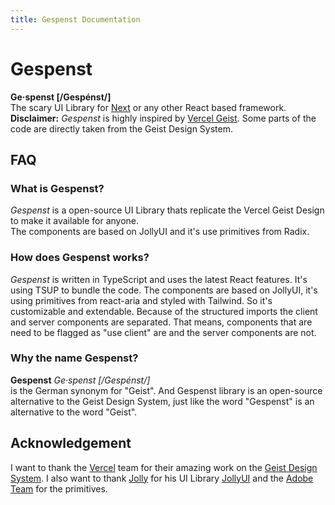 ```yaml
---
title: Gespenst Documentation
---
```


# Gespenst

**Ge·spenst [/Gespénst/]**\
The scary UI Library for [Next](https://nextjs.org/) or any other React based framework.
\
**Disclaimer:** _Gespenst_ is highly inspired by
[Vercel Geist](https://vercel.com/geist/introduction). Some parts of the code
are directly taken from the Geist Design System.

## FAQ

### What is Gespenst?

_Gespenst_ is a open-source UI Library thats replicate the Vercel Geist Design
to make it available for anyone.\
The components are based on JollyUI and it's use primitives from Radix.

### How does Gespenst works?

_Gespenst_ is written in TypeScript and uses the latest React features. It's
using TSUP to bundle the code. The components are based on JollyUI, it's using
primitives from react-aria and styled with Tailwind. So it's customizable and
extendable. Because of the structured imports the client and server components
are separated. That means, components that are need to be flagged as "use
client" are and the server components are not.

### Why the name Gespenst?

**Gespenst** _Ge·spenst [/Gespénst/]_\
is the German synonym for "Geist". And Gespenst library is an open-source alternative
to the Geist Design System, just like the word "Gespenst" is an alternative to the
word "Geist".

## Acknowledgement

I want to thank the [Vercel](https://LogoVercel.com) team for their amazing work
on the [Geist Design System](https://vercel.com/geist/introduction). I also want
to thank [Jolly](https://www.jamesshopland.com/) for his UI Library
[JollyUI](https://www.jollyui.dev/) and the
[Adobe Team](https://react-spectrum.adobe.com/react-aria/index.html) for the
primitives.
